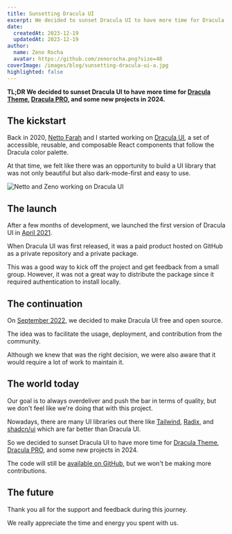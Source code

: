 ```yaml
---
title: Sunsetting Dracula UI
excerpt: We decided to sunset Dracula UI to have more time for Dracula Theme, Dracula PRO, and some new projects in 2024.
date:
  createdAt: 2023-12-19
  updatedAt: 2023-12-19
author:
  name: Zeno Rocha
  avatar: https://github.com/zenorocha.png?size=48
coverImage: /images/blog/sunsetting-dracula-ui-a.jpg
highlighted: false
---
```


**TL;DR We decided to sunset Dracula UI to have more time for [Dracula Theme](https://draculatheme.com), [Dracula PRO](https://draculatheme.com/pro), and some new projects in 2024.**

## The kickstart

Back in 2020, [Netto Farah](https://twitter.com/nettofarah) and I started working on [Dracula UI](https://ui.draculatheme.com/), a set of accessible, reusable, and composable React components that follow the Dracula color palette.

At that time, we felt like there was an opportunity to build a UI library that was not only beautiful but also dark-mode-first and easy to use.

![Netto and Zeno working on Dracula UI](/images/blog/sunsetting-dracula-ui-b.jpg)

## The launch

After a few months of development, we launched the first version of Dracula UI in [April 2021](https://twitter.com/zenorocha/status/1382334469370224645).

When Dracula UI was first released, it was a paid product hosted on GitHub as a private repository and a private package.

This was a good way to kick off the project and get feedback from a small group. However, it was not a great way to distribute the package since it required authentication to install locally.

## The continuation

On [September 2022](https://twitter.com/zenorocha/status/1575476765228560384), we decided to make Dracula UI free and open source.

The idea was to facilitate the usage, deployment, and contribution from the community.

Although we knew that was the right decision, we were also aware that it would require a lot of work to maintain it.

## The world today

Our goal is to always overdeliver and push the bar in terms of quality, but we don't feel like we're doing that with this project.

Nowadays, there are many UI libraries out there like [Tailwind](https://tailwindcss.com), [Radix](https://www.radix-ui.com), and [shadcn/ui](https://ui.shadcn.com) which are far better than Dracula UI.

So we decided to sunset Dracula UI to have more time for [Dracula Theme](https://draculatheme.com), [Dracula PRO](https://draculatheme.com/pro), and some new projects in 2024.

The code will still be [available on GitHub](https://github.com/dracula/dracula-ui), but we won't be making more contributions.

## The future

Thank you all for the support and feedback during this journey.

We really appreciate the time and energy you spent with us.
